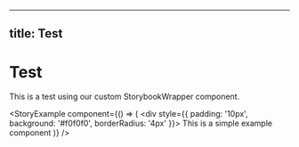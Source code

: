 <!--
    Licensed to the Apache Software Foundation (ASF) under one
    or more contributor license agreements.  See the NOTICE file
    distributed with this work for additional information
    regarding copyright ownership.  The ASF licenses this file
    to you under the Apache License, Version 2.0 (the
    "License"); you may not use this file except in compliance
    with the License.  You may obtain a copy of the License at

      http://www.apache.org/licenses/LICENSE-2.0

    Unless required by applicable law or agreed to in writing,
    software distributed under the License is distributed on an
    "AS IS" BASIS, WITHOUT WARRANTIES OR CONDITIONS OF ANY
    KIND, either express or implied.  See the License for the
    specific language governing permissions and limitations
    under the License.
-->
---
title: Test
---


# Test

This is a test using our custom StorybookWrapper component.

<StoryExample
  component={() => (
    <div style={{ padding: '10px', background: '#f0f0f0', borderRadius: '4px' }}>
      This is a simple example component
    </div>
  )}
/>

